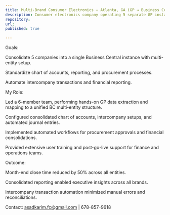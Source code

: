 ```yaml
---
title: Multi-Brand Consumer Electronics – Atlanta, GA (GP → Business Central with Multi-Entity Setup)
description: Consumer electronics company operating 5 separate GP instances for different brands. Needed consolidated financials and centralized operations in Business Central.
repository: 
url: 
published: true

---
```

Goals:

Consolidate 5 companies into a single Business Central instance with multi-entity setup.

Standardize chart of accounts, reporting, and procurement processes.

Automate intercompany transactions and financial reporting.

My Role:

Led a 6-member team, performing hands-on GP data extraction and mapping to a unified BC multi-entity structure.

Configured consolidated chart of accounts, intercompany setups, and automated journal entries.

Implemented automated workflows for procurement approvals and financial consolidations.

Provided extensive user training and post-go-live support for finance and operations teams.

Outcome:

Month-end close time reduced by 50% across all entities.

Consolidated reporting enabled executive insights across all brands.

Intercompany transaction automation minimized manual errors and reconciliations.

Contact: asadkarim.fc@gmail.com | 678-857-9618
